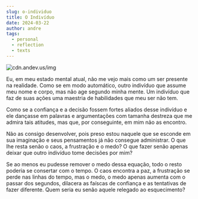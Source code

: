 ```yaml
---
slug: o-individuo
title: O Indivíduo
date: 2024-03-22
author: andre
tags:
  - personal
  - reflection
  - texts
---
```

![cdn.andev.us/img](https://cdn.andev.us/blog.andev.us/img/_02342c47-a6a1-471a-bf50-f1c4888fed9f.jpeg)

Eu, em meu estado mental atual, não me vejo mais como um ser presente na realidade. Como se em modo automático, outro indivíduo que assume meu nome e corpo, mas não age segundo minha mente. Um indivíduo que faz de suas ações uma maestria de habilidades que meu ser não tem.

Como se a confiança e a decisão fossem fortes aliados desse indivíduo e ele dançasse em palavras e argumentações com tamanha destreza que me admira tais atitudes, mas que, por conseguinte, em mim não as encontro.

Não as consigo desenvolver, pois preso estou naquele que se esconde em sua imaginação e seus pensamentos já não consegue administrar. O que lhe resta senão o caos, a frustração e o medo? O que fazer senão apenas deixar que outro indivíduo tome decisões por mim?

Se ao menos eu pudesse remover o medo dessa equação, todo o resto poderia se consertar com o tempo. O caos encontra a paz, a frustração se perde nas linhas do tempo, mas o medo, o medo apenas aumenta com o passar dos segundos, dilacera as faíscas de confiança e as tentativas de fazer diferente. Quem seria eu senão aquele relegado ao esquecimento?
